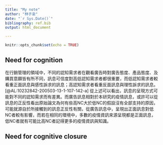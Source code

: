 ```yaml
---
title: "My note"
author: "林子渝"
date: "`r Sys.Date()`"
bibliography: ref.bib
output: html_document

---
```


```r
knitr::opts_chunk$set(echo = TRUE)
```

## Need for cognition
在行銷管理的領域中，不同的認知需求者在觀看廣告時對廣告態度、產品態度、及購買意願皆有所不同，訊息可信度對高低認知需求者都很重要，而低認知需求者較看重正面訊息與感性訴求的訊息；高認知需求者看重反面訊息與理性訴求的訊息。[@AL:10232842-200503-13-1-107-142-a]
從上述可以看出，訊息的呈現方式可能對不同的認知需求而有差異。而廣告訊息相對於本研究的疫情訊息，或許可以從訊息的正反性看出原始論文為何有些高NC大於低NC的假設沒有全部支持的原因，可能就源自於所接觸到的訊息正反性有關，從廣告訊息中，呈現出正面訊息對低NC者較有影響，而若在相同的環境中，多數的疫情資訊來源呈現都是正面訊息，低NC者就有可能比高NC者記得更多的疫情資訊與知識。


## Need for cognitive closure
